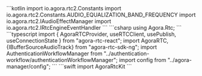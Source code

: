 <PlatformWrapper platform="android">
    ```kotlin
    import io.agora.rtc2.Constants
    import io.agora.rtc2.Constants.AUDIO_EQUALIZATION_BAND_FREQUENCY
    import io.agora.rtc2.IAudioEffectManager
    import io.agora.rtc2.IRtcEngineEventHandler   
    ```
</PlatformWrapper>
<PlatformWrapper platform="unity">
```csharp
using Agora.Rtc;
```
</PlatformWrapper>
<PlatformWrapper platform="react-js">
   ```typescript
   import { AgoraRTCProvider, useRTCClient, usePublish, useConnectionState } from "agora-rtc-react";
   import AgoraRTC, {IBufferSourceAudioTrack} from "agora-rtc-sdk-ng";
   import AuthenticationWorkflowManager from "../authentication-workflow/authenticationWorkflowManager";
   import config from "../agora-manager/config";
   ```
</PlatformWrapper>
<PlatformWrapper platform={["ios","macos"]}>
    ```swift
    import AgoraRtcKit
    ```
</PlatformWrapper>